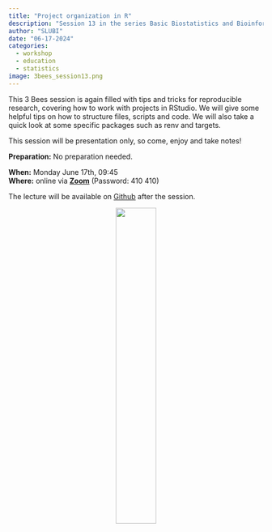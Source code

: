```yaml
---
title: "Project organization in R"
description: "Session 13 in the series Basic Biostatistics and Bioinformatics"
author: "SLUBI"
date: "06-17-2024"
categories:
  - workshop
  - education
  - statistics
image: 3bees_session13.png
---
```


This 3 Bees session is again filled with tips and tricks for reproducible research, covering how to work with projects in RStudio. We will give some helpful tips on how to structure files, scripts and code. We will also take a quick look at some specific packages such as renv and targets.

This session will be presentation only, so come, enjoy and take notes!
 
**Preparation:** No preparation needed. 
 
**When:** Monday June 17th, 09:45 \
**Where:** online via **[Zoom](https://slu-se.zoom.us/j/69486568642)** (Password: 410 410)

The lecture will be available on [Github](https://github.com/SLUBioinformaticsInfrastructure/Three_Bees_Workshop_Series) after the session.

<center>
![](../../../images/3bees_fulltext_ampersand2.png){.class width=40%}